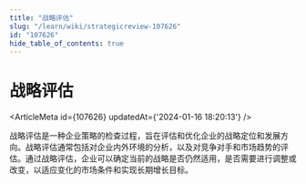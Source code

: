 ```yaml
---
title: "战略评估"
slug: "/learn/wiki/strategicreview-107626"
id: "107626"
hide_table_of_contents: true
---
```



# 战略评估

<ArticleMeta id={107626} updatedAt={'2024-01-16 18:20:13'} />
<div className='border-solid border-b border-t-0 my-4 border-[var(--ifm-color-gray-300)]' />

战略评估是一种企业策略的检查过程，旨在评估和优化企业的战略定位和发展方向。战略评估通常包括对企业内外环境的分析，以及对竞争对手和市场趋势的评估。通过战略评估，企业可以确定当前的战略是否仍然适用，是否需要进行调整或改变，以适应变化的市场条件和实现长期增长目标。
